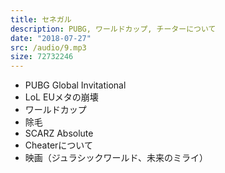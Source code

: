 ```yaml
---
title: セネガル
description: PUBG, ワールドカップ, チーターについて
date: "2018-07-27"
src: /audio/9.mp3
size: 72732246
---
```


<MP3 src='/audio/9.mp3' />

- PUBG Global Invitational
- LoL EUメタの崩壊
- ワールドカップ
- 除毛
- SCARZ Absolute
- Cheaterについて
- 映画（ジュラシックワールド、未来のミライ）
